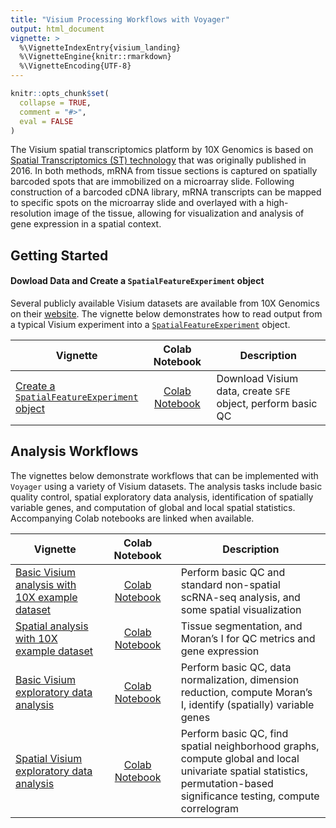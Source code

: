 ```yaml
---
title: "Visium Processing Workflows with Voyager"
output: html_document
vignette: >
  %\VignetteIndexEntry{visium_landing}
  %\VignetteEngine{knitr::rmarkdown}
  %\VignetteEncoding{UTF-8}
---
```


```r
knitr::opts_chunk$set(
  collapse = TRUE,
  comment = "#>",
  eval = FALSE
)
```

The Visium spatial transcriptomics platform by 10X Genomics is based on [Spatial Transcriptomics (ST) technology](https://doi.org/10.1126/science.aaf2403) that was originally published in 2016. In both methods, mRNA from tissue sections is captured on spatially barcoded spots that are immobilized on a microarray slide. Following construction of a barcoded cDNA library, mRNA transcripts can be mapped to specific spots on the microarray slide and overlayed with a high-resolution image of the tissue, allowing for visualization and analysis of gene expression in a spatial context. 

## Getting Started

#### Dowload Data and Create a `SpatialFeatureExperiment` object

Several publicly available Visium datasets are available from 10X Genomics on their [website](https://www.10xgenomics.com/resources/datasets). The vignette below demonstrates how to read output from a typical Visium experiment into a [`SpatialFeatureExperiment`](https://bioconductor.org/packages/devel/bioc/html/SpatialFeatureExperiment.html) object.

| Vignette | Colab Notebook | Description |
|--------------------|:---------------:|---------------------------------|
| [Create a `SpatialFeatureExperiment` object](https://pachterlab.github.io/voyager/articles/create_sfe.html) | [Colab Notebook](https://colab.research.google.com/github/pachterlab/voyager/blob/documentation-devel/vignettes/create_sfe.ipynb) | Download Visium data, create `SFE` object, perform basic QC |

## Analysis Workflows

The vignettes below demonstrate workflows that can be implemented with `Voyager` using a variety of Visium datasets. The analysis tasks include basic quality control, spatial exploratory data analysis, identification of spatially variable genes, and computation of global and local spatial statistics. Accompanying Colab notebooks are linked when available.

| Vignette | Colab Notebook | Description |
|--------------------|:---------------:|---------------------------------|
| [Basic Visium analysis with 10X example dataset](https://pachterlab.github.io/voyager/articles/visium_10x.html) | [Colab Notebook](https://colab.research.google.com/github/pachterlab/voyager/blob/documentation-devel/vignettes/visium_10x.ipynb) | Perform basic QC and standard non-spatial scRNA-seq analysis, and some spatial visualization
| [Spatial analysis with 10X example dataset](https://pachterlab.github.io/voyager/articles/visium_10x_spatial.html) | [Colab Notebook](https://colab.research.google.com/github/pachterlab/voyager/blob/documentation-devel/vignettes/visium_10x_spatial.ipynb) | Tissue segmentation, and Moran's I for QC metrics and gene expression
| [Basic Visium exploratory data analysis](https://pachterlab.github.io/voyager/articles/vig1_visium_basic.html) | [Colab Notebook](https://colab.research.google.com/github/pachterlab/voyager/blob/documentation-devel/vignettes/vig1_visium_basic.ipynb) | Perform basic QC, data normalization, dimension reduction, compute Moran's I, identify (spatially) variable genes                                                       |
| [Spatial Visium exploratory data analysis](https://pachterlab.github.io/voyager/articles/vig2_visium.html)     | [Colab Notebook](https://colab.research.google.com/github/pachterlab/voyager/blob/documentation-devel/vignettes/vig2_visium.ipynb) | Perform basic QC, find spatial neighborhood graphs, compute global and local univariate spatial statistics, permutation-based significance testing, compute correlogram |
